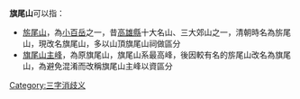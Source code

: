 '''旗尾山'''可以指：
*[[旂尾山|旂尾山]]，為[[小百岳|小百岳]]之一，昔[[高雄縣|高雄縣]]十大名山、三大郊山之一，清朝時名為旂尾山，現改名旗尾山，多以山頂旗尾山祠做區分
*[[旗尾山主峰|旗尾山主峰]]，為原旗尾山，旗尾山系最高峰，後因較有名的旂尾山改名為旗尾山，為避免混淆而改稱旗尾山主峰以資區分
{{disambig}}

[[Category:三字消歧义|Category:三字消歧义]]
